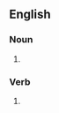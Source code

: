 ==English==

===Noun===
{{head|en|noun plural form}}

# {{plural of|spiff|lang=en}}

===Verb===
{{head|en|verb form}}

# {{en-third-person singular of|spiff}}
